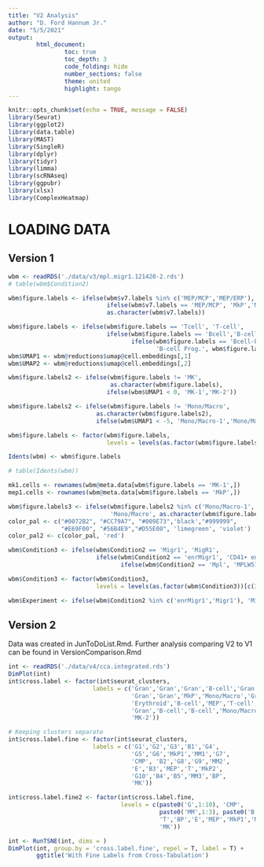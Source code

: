 ```yaml
---
title: "V2 Analysis"
author: "D. Ford Hannum Jr."
date: "5/5/2021"
output: 
        html_document:
                toc: true
                toc_depth: 3
                code_folding: hide
                number_sections: false
                theme: united
                highlight: tango
---
```


```r
knitr::opts_chunk$set(echo = TRUE, message = FALSE)
library(Seurat)
library(ggplot2)
library(data.table)
library(MAST)
library(SingleR)
library(dplyr)
library(tidyr)
library(limma)
library(scRNAseq)
library(ggpubr)
library(xlsx)
library(ComplexHeatmap)
```

# LOADING DATA

## Version 1

```r
wbm <- readRDS('./data/v3/mpl.migr1.121420-2.rds')
# table(wbm$Condition2)

wbm$figure.labels <- ifelse(wbm$v7.labels %in% c('MEP/MCP','MEP/ERP'),
                            ifelse(wbm$v7.labels == 'MEP/MCP', 'MkP','MEP'),
                            as.character(wbm$v7.labels))

wbm$figure.labels <- ifelse(wbm$figure.labels == 'Tcell', 'T-cell',
                            ifelse(wbm$figure.labels == 'Bcell','B-cell',
                                   ifelse(wbm$figure.labels == 'Bcell-Prog',
                                          'B-cell Prog.', wbm$figure.labels)))
wbm$UMAP1 <- wbm@reductions$umap@cell.embeddings[,1]
wbm$UMAP2 <- wbm@reductions$umap@cell.embeddings[,2]

wbm$figure.labels2 <- ifelse(wbm$figure.labels != 'MK',
                             as.character(wbm$figure.labels),
                            ifelse(wbm$UMAP1 < 0, 'MK-1','MK-2'))

wbm$figure.labels2 <- ifelse(wbm$figure.labels != 'Mono/Macro', 
                         as.character(wbm$figure.labels2),
                         ifelse(wbm$UMAP1 < -5, 'Mono/Macro-1','Mono/Macro-2'))

wbm$figure.labels <- factor(wbm$figure.labels,
                            levels = levels(as.factor(wbm$figure.labels))[c(5,3,1,2,10,9,4,6,8,7)])

Idents(wbm) <- wbm$figure.labels

# table(Idents(wbm))

mk1.cells <- rownames(wbm@meta.data[wbm$figure.labels == 'MK-1',])
mep1.cells <- rownames(wbm@meta.data[wbm$figure.labels == 'MkP',])

wbm$figure.labels3 <- ifelse(wbm$figure.labels2 %in% c('Mono/Macro-1','Mono/Macro-2'),
                             'Mono/Macro', as.character(wbm$figure.labels2))
color_pal <- c("#0072B2", "#CC79A7", "#009E73",'black',"#999999",
               "#E69F00", "#56B4E9","#D55E00", 'limegreen', 'violet')
color_pal2 <- c(color_pal, 'red')

wbm$Condition3 <- ifelse(wbm$Condition2 == 'Migr1', 'MigR1',
                         ifelse(wbm$Condition2 == 'enrMigr1', 'CD41+ enr. MigR1',
                                ifelse(wbm$Condition2 == 'Mpl', 'MPLW515L', 'CD41+ enr. MPLW515L')))

wbm$Condition3 <- factor(wbm$Condition3,
                         levels = levels(as.factor(wbm$Condition3))[c(3,4,1,2)])

wbm$Experiment <- ifelse(wbm$Condition2 %in% c('enrMigr1','Migr1'), 'MigR1','MPL')
```

## Version 2

Data was created in JunToDoList.Rmd. Further analysis comparing V2 to V1 can be found in VersionComparison.Rmd

```r
int <- readRDS('./data/v4/cca.integrated.rds')
DimPlot(int)
int$cross.label <- factor(int$seurat_clusters,
                        labels = c('Gran','Gran','Gran','B-cell','Gran',
                                   'Gran','Gran','MkP','Mono/Macro','Gran',
                                   'Erythroid','B-cell','MEP','T-cell','MkP',
                                   'Gran','B-cell','B-cell','Mono/Macro','B-cell Prog.',
                                   'MK-2'))

# Keeping clusters separate
int$cross.label.fine <- factor(int$seurat_clusters,
                        labels = c('G1','G2','G3','B1','G4',
                                   'G5','G6','MkP1','MM1','G7',
                                   'CMP', 'B2','G8','G9','MM2',
                                   'E','B3','MEP','T','MkP2',
                                   'G10','B4','B5','MM3','BP',
                                   'MK'))

int$cross.label.fine2 <- factor(int$cross.label.fine,
                                levels = c(paste0('G',1:10), 'CMP',
                                           paste0('MM',1:3), paste0('B',1:5),
                                           'T','BP','E','MEP','MkP1','MkP2',
                                           'MK'))

int <- RunTSNE(int, dims = )
DimPlot(int, group.by = 'cross.label.fine', repel = T, label = T) +
        ggtitle('With Fine Labels from Cross-Tabulation')
```